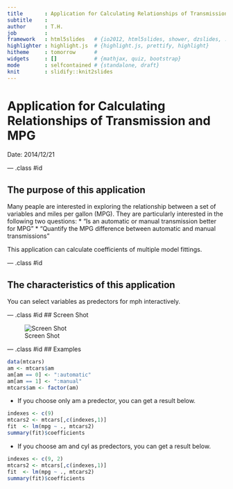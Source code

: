 ```yaml
---
title       : Application for Calculating Relationships of Transmission and MPG
subtitle    : 
author      : T.H.
job         : 
framework   : html5slides   # {io2012, html5slides, shower, dzslides, ...}
highlighter : highlight.js  # {highlight.js, prettify, highlight}
hitheme     : tomorrow      # 
widgets     : []            # {mathjax, quiz, bootstrap}
mode        : selfcontained # {standalone, draft}
knit        : slidify::knit2slides
---
```


# Application for Calculating Relationships of Transmission and MPG

Date: 2014/12/21

--- .class #id 

## The purpose of this application

Many peaple are interested in
exploring the relationship between a set of variables and miles per
gallon (MPG).
They are particularly interested in the following two questions:
* "Is an automatic or manual transmission better for MPG"
* "Quantify the MPG difference between automatic and manual transmissions"

This application can calculate coefficients of multiple model
fittings.

--- .class #id 

## The characteristics of this application

You can select variables as predectors for mph interactively.

--- .class #id 
## Screen Shot

![Screen Shot](ScreenShot.png)

--- .class #id 
## Examples

```r
data(mtcars)
am <- mtcars$am
am[am == 0] <- ":automatic"
am[am == 1] <- ":manual"
mtcars$am <- factor(am)
```

* If you choose only am a predector, you can get a result below.

```r
indexes <- c(9)
mtcars2 <- mtcars[,c(indexes,1)]
fit  <- lm(mpg ~ ., mtcars2)
summary(fit)$coefficients
```

* If you choose am and cyl as predectors, you can get a result below.

```r
indexes <- c(9, 2)
mtcars2 <- mtcars[,c(indexes,1)]
fit  <- lm(mpg ~ ., mtcars2)
summary(fit)$coefficients
```

